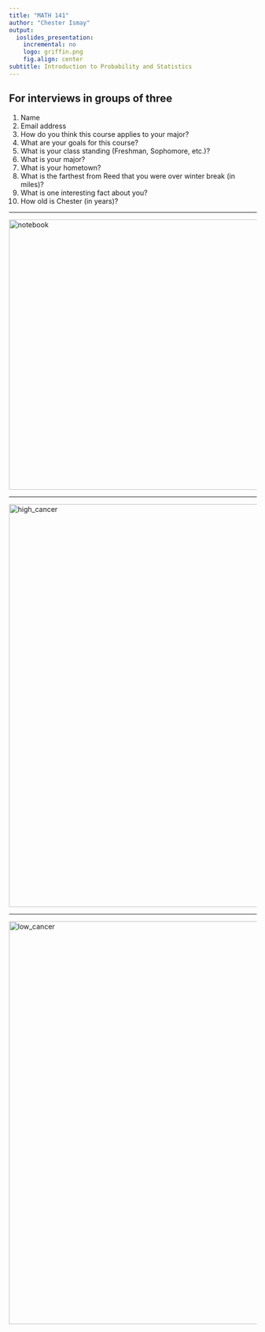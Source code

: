 ```yaml
---
title: "MATH 141"
author: "Chester Ismay"
output:
  ioslides_presentation:
    incremental: no
    logo: griffin.png
    fig.align: center
subtitle: Introduction to Probability and Statistics
---
```


## For interviews in groups of three

1. Name
2. Email address
3. How do you think this course applies to your major?
5. What are your goals for this course?
3. What is your class standing (Freshman, Sophomore, etc.)?
3. What is your major?
4. What is your hometown?
6. What is the farthest from Reed that you were over winter break (in miles)?
7. What is one interesting fact about you?
8. How old is Chester (in years)?

---

<div class="centered">
<img src="notebook.jpg" alt="notebook" style="width:550px;">
</div>

---

<div class="centered">
<img src="high_cancer.png" alt="high_cancer" style="width:820px;">
</div>

---

<div class="centered">
<img src="low_cancer.png" alt="low_cancer" style="width:820px;">
</div>